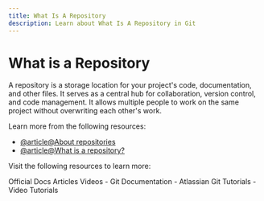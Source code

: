 ```yaml
---
title: What Is A Repository
description: Learn about What Is A Repository in Git
---
```


# What is a Repository

A repository is a storage location for your project's code, documentation, and other files. It serves as a central hub for collaboration, version control, and code management. It allows multiple people to work on the same project without overwriting each other's work.

Learn more from the following resources:

- [@article@About repositories](https://docs.github.com/en/repositories/creating-and-managing-repositories/about-repositories)
- [@article@What is a repository?](https://www.gitkraken.com/learn/git/tutorials/what-is-a-git-repository)

Visit the following resources to learn more:

<Tabs defaultValue="official">
<TabsList>
<TabsTrigger value="official">Official Docs</TabsTrigger>
<TabsTrigger value="article">Articles</TabsTrigger>
<TabsTrigger value="video">Videos</TabsTrigger>
</TabsList>

<TabsContent value="official">
- <Link href="https://git-scm.com/docs">Git Documentation</Link>
</TabsContent>
<TabsContent value="article">
- <Link href="https://www.atlassian.com/git/tutorials">Atlassian Git Tutorials</Link>
</TabsContent>
<TabsContent value="video">
- <Link href="https://www.youtube.com/results?search_query=git+what-is-a-repository+tutorial">Video Tutorials</Link>
</TabsContent>
</Tabs>

<Outlet path="1-getting-started/what-is-git/what-is-a-repository" />
